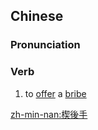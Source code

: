 {{also|楔后手}}
==Chinese==
{{zh-forms|s=楔后手|alt=揳後手}}

===Pronunciation===
{{zh-pron
|mn=tw:seh-āu-chhiú/twv:soeh-āu-chhiú
|cat=v
}}

===Verb===
{{zh-verb}}

# {{lb|zh|Taiwanese|_|Min Nan}} to [[offer]] a [[bribe]]

[[zh-min-nan:楔後手]]